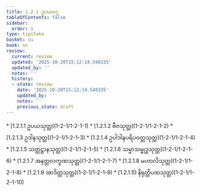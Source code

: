 ```yaml
---
title: 1.2.1 ဥပယဝဂ္ဂ
tableOfContents: false
sidebar:
  order: 1
type: tipitaka
basket: su
book: sn
review:
  current: review
  updated: '2025-10-20T15:12:14.548335'
  updated_by: ''
  notes: ''
  history:
  - state: review
    date: '2025-10-20T15:12:14.548335'
    updated_by: ''
    notes: ''
    previous_state: draft
---
```



<DynamicBreadcrumb />


<ReviewStatus review={frontmatter.review} showDetails={true} />

<HypothesisAnnotation frontmatter={frontmatter} />



<TableOfContents book="sn" section="1.2.1">
* [1.2.1.1 ဥပယသုတ္တ](1-2-1/1-2-1-1)
* [1.2.1.2 ဗီဇသုတ္တ](1-2-1/1-2-1-2)
* [1.2.1.3 ဥဒါနသုတ္တ](1-2-1/1-2-1-3)
* [1.2.1.4 ဥပါဒါနပရိပဝတ္တသုတ္တ](1-2-1/1-2-1-4)
* [1.2.1.5 သတ္တဋ္ဌာနသုတ္တ](1-2-1/1-2-1-5)
* [1.2.1.6 သမ္မာသမ္ဗုဒ္ဓသုတ္တ](1-2-1/1-2-1-6)
* [1.2.1.7 အနတ္တလက္ခဏသုတ္တ](1-2-1/1-2-1-7)
* [1.2.1.8 မဟာလိသုတ္တ](1-2-1/1-2-1-8)
* [1.2.1.9 အာဒိတ္တသုတ္တ](1-2-1/1-2-1-9)
* [1.2.1.10 နိရုတ္တိပထသုတ္တ](1-2-1/1-2-1-10)
</TableOfContents>
